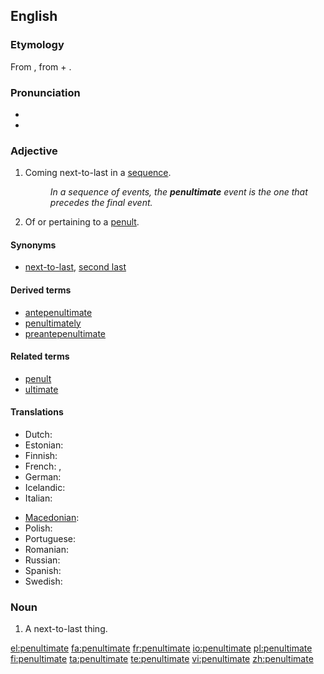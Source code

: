 {{was wotd|2006|November|29}}
==English==

===Etymology===
From {{etyl|la}} {{term|paenultimus}}, from {{term|paene||almost}} + {{term|ultimus||last}}.

===Pronunciation===
* {{IPA|/pɪ'nʌltɪmət/}}
* {{audio|en-us-penultimate.ogg|Audio (US)}}

===Adjective===
{{en-adj|-}}

# Coming next-to-last in a [[sequence]].
#: ''In a sequence of events, the '''penultimate''' event is the one that precedes the final event.''
# {{linguistics}} Of or pertaining to a [[penult]].

====Synonyms====
* {{sense|the next-to-last}} [[next-to-last]], [[second last]]

====Derived terms====
* [[antepenultimate]]
* [[penultimately]]
* [[preantepenultimate]]

====Related terms====
* [[penult]]
* [[ultimate]]

====Translations====
{{trans-top|the next-to-last in a sequence}}
* Dutch: {{t-|nl|voorlaatste}}
* Estonian: {{t|et|eelviimane}}
* Finnish: {{t|fi|toiseksi viimeinen}}
* French: {{t+|fr|avant-dernier}}, {{t+|fr|pénultième}}
* German: {{t-|de|vorletzt}}
* Icelandic: {{t|is|næstsíðastur}}
* Italian: {{t-|it|penultimo}}
{{trans-mid}}
* [[Macedonian]]: {{t|mk|претпоследен|m|tr=pretpósleden|sc=Cyrl}}
* Polish: {{t+|pl|przedostatni}}
* Portuguese: {{t+|pt|penúltimo}}
* Romanian: {{t|ro|penultim}}
* Russian: {{t+|ru|предпоследний|tr=pr'edposl'édnij|sc=Cyrl}}
* Spanish: {{t+|es|penúltimo}}
* Swedish: {{t|sv|näst sist}}
{{trans-bottom}}

===Noun===
{{en-noun}}

# A next-to-last thing.

[[el:penultimate]]
[[fa:penultimate]]
[[fr:penultimate]]
[[io:penultimate]]
[[pl:penultimate]]
[[fi:penultimate]]
[[ta:penultimate]]
[[te:penultimate]]
[[vi:penultimate]]
[[zh:penultimate]]
